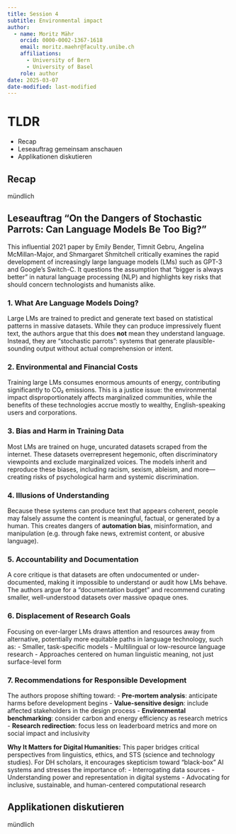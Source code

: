 ```yaml
---
title: Session 4
subtitle: Environmental impact
author: 
  - name: Moritz Mähr
    orcid: 0000-0002-1367-1618
    email: moritz.maehr@faculty.unibe.ch
    affiliations:
      - University of Bern
      - University of Basel
    role: author
date: 2025-03-07
date-modified: last-modified
---
```


# TLDR

-   Recap
-   Leseauftrag gemeinsam anschauen
-   Applikationen diskutieren

## Recap

mündlich

## Leseauftrag "On the Dangers of Stochastic Parrots: Can Language Models Be Too Big?"

This influential 2021 paper by Emily Bender, Timnit Gebru, Angelina McMillan-Major, and Shmargaret Shmitchell critically examines the rapid development of increasingly large language models (LMs) such as GPT-3 and Google's Switch-C. It questions the assumption that "bigger is always better" in natural language processing (NLP) and highlights key risks that should concern technologists and humanists alike.

### 1. **What Are Language Models Doing?**
Large LMs are trained to predict and generate text based on statistical patterns in massive datasets. While they can produce impressively fluent text, the authors argue that this does **not** mean they understand language. Instead, they are "stochastic parrots": systems that generate plausible-sounding output without actual comprehension or intent.

### 2. **Environmental and Financial Costs**
Training large LMs consumes enormous amounts of energy, contributing significantly to CO₂ emissions. This is a justice issue: the environmental impact disproportionately affects marginalized communities, while the benefits of these technologies accrue mostly to wealthy, English-speaking users and corporations.

### 3. **Bias and Harm in Training Data**
Most LMs are trained on huge, uncurated datasets scraped from the internet. These datasets overrepresent hegemonic, often discriminatory viewpoints and exclude marginalized voices. The models inherit and reproduce these biases, including racism, sexism, ableism, and more—creating risks of psychological harm and systemic discrimination.

### 4. **Illusions of Understanding**
Because these systems can produce text that appears coherent, people may falsely assume the content is meaningful, factual, or generated by a human. This creates dangers of **automation bias**, misinformation, and manipulation (e.g. through fake news, extremist content, or abusive language).

### 5. **Accountability and Documentation**
A core critique is that datasets are often undocumented or under-documented, making it impossible to understand or audit how LMs behave. The authors argue for a "documentation budget" and recommend curating smaller, well-understood datasets over massive opaque ones.

### 6. **Displacement of Research Goals**
Focusing on ever-larger LMs draws attention and resources away from alternative, potentially more equitable paths in language technology, such as:
- Smaller, task-specific models
- Multilingual or low-resource language research
- Approaches centered on human linguistic meaning, not just surface-level form

### 7. **Recommendations for Responsible Development**
The authors propose shifting toward:
- **Pre-mortem analysis**: anticipate harms before development begins
- **Value-sensitive design**: include affected stakeholders in the design process
- **Environmental benchmarking**: consider carbon and energy efficiency as research metrics
- **Research redirection**: focus less on leaderboard metrics and more on social impact and inclusivity

**Why It Matters for Digital Humanities:**
This paper bridges critical perspectives from linguistics, ethics, and STS (science and technology studies). For DH scholars, it encourages skepticism toward "black-box" AI systems and stresses the importance of:
- Interrogating data sources
- Understanding power and representation in digital systems
- Advocating for inclusive, sustainable, and human-centered computational research

## Applikationen diskutieren

mündlich